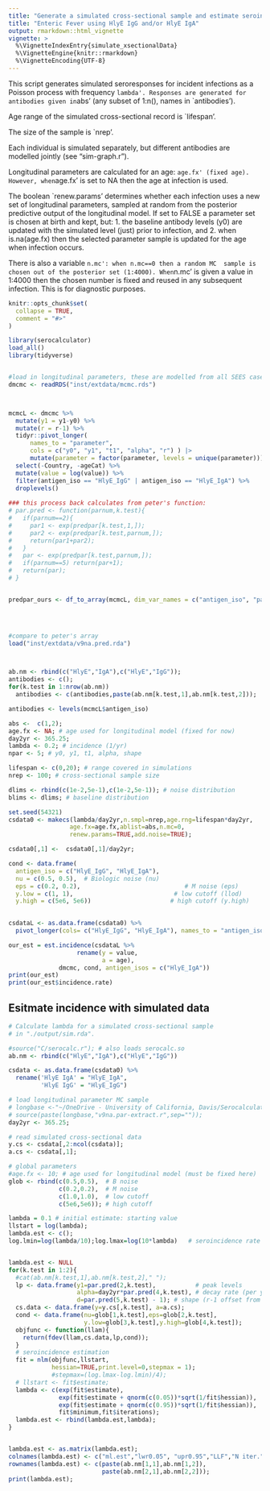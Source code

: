 ```yaml
---
title: "Generate a simulated cross-sectional sample and estimate seroincidence"
title: "Enteric Fever using HlyE IgG and/or HlyE IgA"
output: rmarkdown::html_vignette
vignette: >
  %\VignetteIndexEntry{simulate_xsectionalData}
  %\VignetteEngine{knitr::rmarkdown}
  %\VignetteEncoding{UTF-8}
---
```



 This script generates simulated seroresponses for incident infections
 as a Poisson process with frequency `lambda'. Responses are generated for
 antibodies given in `abs' (any subset of 1:n(), names in `antibodies').

 Age range of the simulated cross-sectional record is `lifespan'.

 The size of the sample is `nrep'.

 Each individual is simulated separately, but different antibodies are
 modelled jointly (see "sim-graph.r").

 Longitudinal parameters are calculated for an age: `age.fx' (fixed age).
 However, when `age.fx' is set to NA then the age at infection is used.

 The boolean `renew.params' determines whether each infection uses a
 new set of longitudinal parameters, sampled at random from the
 posterior predictive output of  the longitudinal model. If set to FALSE
 a parameter set is chosen at birth and kept, but:
 1. the baseline antibody levels (y0) are updated with the simulated level
    (just) prior to infection, and
 2. when is.na(age.fx) then the selected parameter sample is updated for the
    age when infection occurs.

 There is also a variable `n.mc': when n.mc==0 then a random MC
 sample is chosen out of the posterior set (1:4000). When `n.mc' is
 given a value in 1:4000 then the chosen number is fixed and reused
 in any subsequent infection. This is for diagnostic purposes.


```r
knitr::opts_chunk$set(
  collapse = TRUE,
  comment = "#>"
)
```


```r
library(serocalculator)
load_all()
library(tidyverse)


#load in longitudinal parameters, these are modelled from all SEES cases across all ages and countries 
dmcmc <- readRDS("inst/extdata/mcmc.rds")



mcmcL <- dmcmc %>%
  mutate(y1 = y1-y0) %>%
  mutate(r = r-1) %>%
  tidyr::pivot_longer(
      names_to = "parameter",
      cols = c("y0", "y1", "t1", "alpha", "r") ) |>
      mutate(parameter = factor(parameter, levels = unique(parameter))) %>%
  select(-Country, -ageCat) %>%
  mutate(value = log(value)) %>%
  filter(antigen_iso == "HlyE_IgG" | antigen_iso == "HlyE_IgA") %>%
  droplevels()
  
### this process back calculates from peter's function: 
# par.pred <- function(parnum,k.test){
#   if(parnum==2){
#     par1 <- exp(predpar[k.test,1,]);
#     par2 <- exp(predpar[k.test,parnum,]);
#     return(par1+par2);
#   }
#   par <- exp(predpar[k.test,parnum,]);
#   if(parnum==5) return(par+1);
#   return(par);
# }


predpar_ours <- df_to_array(mcmcL, dim_var_names = c("antigen_iso", "parameter"))
 



#compare to peter's array
load("inst/extdata/v9na.pred.rda")




```



```r

ab.nm <- rbind(c("HlyE","IgA"),c("HlyE","IgG"));
antibodies <- c();
for(k.test in 1:nrow(ab.nm))
  antibodies <- c(antibodies,paste(ab.nm[k.test,1],ab.nm[k.test,2]));

antibodies <- levels(mcmcL$antigen_iso)

abs <-  c(1,2);
age.fx <- NA; # age used for longitudinal model (fixed for now)
day2yr <- 365.25;
lambda <- 0.2; # incidence (1/yr)
npar <- 5; # y0, y1, t1, alpha, shape

lifespan <- c(0,20); # range covered in simulations
nrep <- 100; # cross-sectional sample size

dlims <- rbind(c(1e-2,5e-1),c(1e-2,5e-1)); # noise distribution
blims <- dlims; # baseline distribution

set.seed(54321)
csdata0 <- makecs(lambda/day2yr,n.smpl=nrep,age.rng=lifespan*day2yr,
                 age.fx=age.fx,ablist=abs,n.mc=0,
                 renew.params=TRUE,add.noise=TRUE);

csdata0[,1] <-  csdata0[,1]/day2yr;


```


```r



cond <- data.frame(
  antigen_iso = c("HlyE_IgG", "HlyE_IgA"),
  nu = c(0.5, 0.5),  # Biologic noise (nu)
  eps = c(0.2, 0.2),                             # M noise (eps)
  y.low = c(1, 1),                            # low cutoff (llod)
  y.high = c(5e6, 5e6))                      # high cutoff (y.high)
                          

csdataL <- as.data.frame(csdata0) %>%
  pivot_longer(cols= c("HlyE_IgG", "HlyE_IgA"), names_to = "antigen_iso", values_to = "value")

our_est = est.incidence(csdataL %>%
                   rename(y = value,
                          a = age), 
              dmcmc, cond, antigen_isos = c("HlyE_IgA"))
print(our_est)
print(our_est$incidence.rate)

```



## Esitmate incidence with simulated data
```r
# Calculate lambda for a simulated cross-sectional sample
# in "./output/sim.rda".

#source("C/serocalc.r"); # also loads serocalc.so
ab.nm <- rbind(c("HlyE","IgA"),c("HlyE","IgG"))

csdata <- as.data.frame(csdata0) %>%
  rename('HlyE IgA' = "HlyE_IgA",
         'HlyE IgG' = "HlyE_IgG")

# load longitudinal parameter MC sample
# longbase <-"~/OneDrive - University of California, Davis/Serocalculator App/Code/longitudinal model/v9na/"
# source(paste(longbase,"v9na.par-extract.r",sep=""));
day2yr <- 365.25;

# read simulated cross-sectional data
y.cs <- csdata[,2:ncol(csdata)];
a.cs <- csdata[,1];

# global parameters
#age.fx <- 10; # age used for longitudinal model (must be fixed here)
glob <- rbind(c(0.5,0.5),  # B noise
              c(0.2,0.2),  # M noise
              c(1.0,1.0),  # low cutoff
              c(5e6,5e6)); # high cutoff

lambda = 0.1 # initial estimate: starting value
llstart = log(lambda);
lambda.est <- c();
log.lmin=log(lambda/10);log.lmax=log(10*lambda)   # seroincidence rate interval


lambda.est <- NULL
for(k.test in 1:2){
  #cat(ab.nm[k.test,1],ab.nm[k.test,2]," ");
  lp <- data.frame(y1=par.pred(2,k.test),           # peak levels
                   alpha=day2yr*par.pred(4,k.test), # decay rate (per year)
                   d=par.pred(5,k.test) - 1); # shape (r-1 offset from exp)
  cs.data <- data.frame(y=y.cs[,k.test], a=a.cs);
  cond <- data.frame(nu=glob[1,k.test],eps=glob[2,k.test],
                     y.low=glob[3,k.test],y.high=glob[4,k.test]);
  objfunc <- function(llam){
    return(fdev(llam,cs.data,lp,cond));
  }
  # seroincidence estimation
  fit = nlm(objfunc,llstart,
            hessian=TRUE,print.level=0,stepmax = 1);
            #stepmax=(log.lmax-log.lmin)/4);
  # llstart <- fit$estimate;
  lambda <- c(exp(fit$estimate),
              exp(fit$estimate + qnorm(c(0.05))*sqrt(1/fit$hessian)),
              exp(fit$estimate + qnorm(c(0.95))*sqrt(1/fit$hessian)),
              fit$minimum,fit$iterations);
  lambda.est <- rbind(lambda.est,lambda);
}


lambda.est <- as.matrix(lambda.est);
colnames(lambda.est) <- c("ml.est","lwr0.05", "upr0.95","LLF","N iter.");
rownames(lambda.est) <- c(paste(ab.nm[1,1],ab.nm[1,2]),
                          paste(ab.nm[2,1],ab.nm[2,2]));
print(lambda.est);


```
